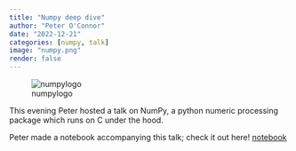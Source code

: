 ```yaml
---
title: "Numpy deep dive"
author: "Peter O'Connor"
date: "2022-12-21"
categories: [numpy, talk]
image: "numpy.png"
render: false
---
```


![numpylogo](numpy.png)

This evening Peter hosted a talk on NumPy, a python numeric processing package which runs on C under the hood. 


Peter made a notebook accompanying this talk; check it out here!
[notebook](numpy-tutorial.ipynb)